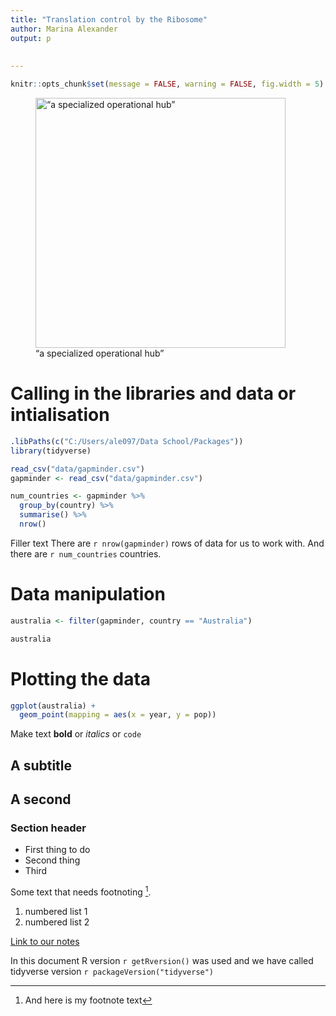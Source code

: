 ```yaml
---
title: "Translation control by the Ribosome"
author: Marina Alexander
output: p
  
    
---
```



```r
knitr::opts_chunk$set(message = FALSE, warning = FALSE, fig.width = 5)
```

!["a specialized operational hub"](images\186566_web.jpg){width=400px}

# **Calling in the libraries and data or intialisation**

```r
.libPaths(c("C:/Users/ale097/Data School/Packages"))
library(tidyverse)

read_csv("data/gapminder.csv")
gapminder <- read_csv("data/gapminder.csv")

num_countries <- gapminder %>% 
  group_by(country) %>% 
  summarise() %>% 
  nrow()
```
Filler text There are `r nrow(gapminder)` rows of data for us to work with. 
And there are `r num_countries` countries.

# **Data manipulation**
```r

australia <- filter(gapminder, country == "Australia")

australia
```

# **Plotting the data**
```r

ggplot(australia) +
  geom_point(mapping = aes(x = year, y = pop))

```


Make text **bold** or _italics_ or `code`

## A subtitle

## A second

### Section header

- First thing to do
- Second thing 
- Third

Some text that needs footnoting [^1].

[^1]:And here is my footnote text

1. numbered list 1
2. numbered list 2

[Link to our notes](https://csiro-data-school.github.io/rmarkdown/)

In this document R version `r getRversion()` was used and we have called tidyverse 
version `r packageVersion("tidyverse")` 



